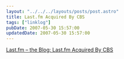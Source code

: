 ```yaml
---
layout: "../../../layouts/posts/post.astro"
title: Last.fm Acquired By CBS
tags: ["linklog"]
pubDate: 2007-05-30 15:57:00
updatedDate: 2007-05-30 15:57:00
---
```


[Last.fm – the Blog: Last.fm Acquired By CBS](http://blog.last.fm/2007/05/30/lastfm-acquired-by-cbs)
